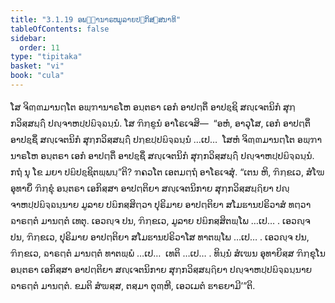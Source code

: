 ```yaml
---
title: "3.1.19 ອພ຺ຠານາຣຫມູລາຍປຏິກສ຺ສນາທິ"
tableOfContents: false
sidebar:
  order: 11
type: "tipitaka"
basket: "vi"
book: "cula"
---
```



<DynamicBreadcrumb />

<Division number="131" book="cula">

<Paragraph number="603" book="cula">
ໂສ ຈິຓ຺ຓມານຕ຺ໂຕ ອພ຺ຠານາຣໂຫ ອນ຺ຕຣາ ເອກໍ ອາປຕ຺ຕິໍ ອາປຊ຺ຊິ ສຎ຺ເຈຕນິກໍ ສຸກ຺ກວິສ຺ສຏ຺ຐິໍ ປຎ຺ຈາຫປ຺ປຏິຈ຺ຉນ຺ນໍ. ໂສ ຠິກ຺ຂູນໍ ອາໂຣເຈສິ—  “ອຫໍ, ອາວຸໂສ, ເອກໍ ອາປຕ຺ຕິໍ ອາປຊ຺ຊິໍ ສຎ຺ເຈຕນິກໍ ສຸກ຺ກວິສ຺ສຏ຺ຐິໍ ປກ຺ຂປ຺ປຏິຈ຺ຉນ຺ນໍ …ເປ…  ໂສຫໍ ຈິຓ຺ຓມານຕ຺ໂຕ ອພ຺ຠານາຣໂຫ ອນ຺ຕຣາ ເອກໍ ອາປຕ຺ຕິໍ ອາປຊ຺ຊິໍ ສຎ຺ເຈຕນິກໍ ສຸກ຺ກວິສ຺ສຏ຺ຐິໍ ປຎ຺ຈາຫປ຺ປຏິຈ຺ຉນ຺ນໍ. ກຖໍ ນຸ ໂຂ ມຍາ ປຏິປຊ຺ຊິຕພ຺ພນ຺”ຕິ? ຠຄວໂຕ ເອຕມຕ຺ຖໍ ອາໂຣເຈສຸໍ. “ເຕນ ຫິ, ຠິກ຺ຂເວ, ສໍໂຆ ອຸທາຍິໍ ຠິກ຺ຂຸໍ ອນ຺ຕຣາ ເອກິສ຺ສາ ອາປຕ຺ຕິຍາ ສຎ຺ເຈຕນິກາຍ ສຸກ຺ກວິສ຺ສຏ຺ຐິຍາ ປຎ຺ຈາຫປ຺ປຏິຈ຺ຉນ຺ນາຍ ມູລາຍ ປຏິກສ຺ສິຕ຺ວາ ປຸຣິມາຍ ອາປຕ຺ຕິຍາ ສໂມຘານປຣິວາສໍ ທຕ຺ວາ ຉາຣຕ຺ຕໍ ມານຕ຺ຕໍ ເທຕຸ. ເອວຎ຺ຈ ປນ, ຠິກ຺ຂເວ, ມູລາຍ ປຏິກສ຺ສິຕພ຺ໂພ …ເປ… .
</Paragraph>

<Paragraph number="604" book="cula">
ເອວຎ຺ຈ ປນ, ຠິກ຺ຂເວ, ປຸຣິມາຍ ອາປຕ຺ຕິຍາ ສໂມຘານປຣິວາໂສ ທາຕພ຺ໂພ …ເປ… .
</Paragraph>

<Paragraph number="605" book="cula">
ເອວຎ຺ຈ ປນ, ຠິກ຺ຂເວ, ຉາຣຕ຺ຕໍ ມານຕ຺ຕໍ ທາຕພ຺ພໍ …ເປ…  ເທຕິ …ເປ… .
</Paragraph>

<Paragraph number="606" book="cula">
ທິນ຺ນໍ ສໍເຆນ ອຸທາຍິສ຺ສ ຠິກ຺ຂຸໂນ ອນ຺ຕຣາ ເອກິສ຺ສາ ອາປຕ຺ຕິຍາ ສຎ຺ເຈຕນິກາຍ ສຸກ຺ກວິສ຺ສຏ຺ຐິຍາ ປຎ຺ຈາຫປ຺ປຏິຈ຺ຉນ຺ນາຍ ຉາຣຕ຺ຕໍ ມານຕ຺ຕໍ. ຂມຕິ ສໍຆສ຺ສ, ຕສ຺ມາ ຕຸຓ຺ຫີ, ເອວເມຕໍ ຘາຣຍາມີ’”ຕິ.
</Paragraph>
</Division>